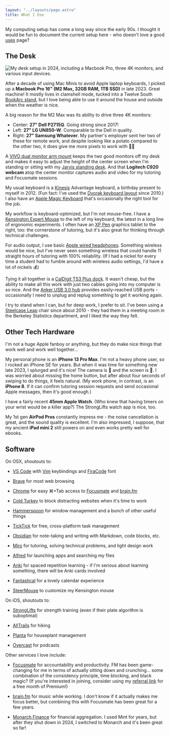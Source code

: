 ```yaml
---
layout: "../layouts/page.astro"
title: What I Use
---
```


My computing setup has come a long way since the early 90s. I thought it would be fun to document the current setup here - who doesn't love a good [uses](https://uses.tech/) page?

## The Desk


<Image
  src={deskImage}
  alt="My desk setup in 2024, including a Macbook Pro, three 4K monitors, and various input devices."
/>

After a decade of using Mac Minis to avoid Apple laptop keyboards, I picked up a **Macbook Pro 16" (M2 Max, 32GB RAM, 1TB SSD)** in late 2023. Great machine! It mostly lives in clamshell mode, tucked into a Twelve South [BookArc stand](https://a.co/d/77WKi1e), but I love being able to use it around the house and outside when the weather is nice.

A big reason for the M2 Max was its ability to drive three 4K monitors:

- Center: **27" Dell P2715Q**. Going strong since 2017!
- Left: **27" LG UN850-W**. Comparable to the Dell in quality.
- Right: **27" Samsung Whatever**. My partner's employer sent her two of these for remote work, and despite looking like a potato compared to the other two, it does give me more pixels to work with 🤷🏻

A [VIVO dual monitor arm mount](https://a.co/d/eW3mOxr) keeps the two good monitors off my desk and makes it easy to adjust the height of the center screen when I'm standing or sitting with my [Jarvis standing desk](https://www.fully.com/jarvis-adjustable-height-desk.html). And that **Logitech C920 webcam** atop the center monitor captures audio and video for my tutoring and Focusmate sessions.

My usual keyboard is a [Kinesis](https://kinesis-ergo.com/) Advantage keyboard, a birthday present to myself in 2012. (Fun fact: I've used the [Dvorak keyboard layout](https://en.wikipedia.org/wiki/Dvorak_keyboard_layout) since 2010.) I also have an [Apple Magic Keyboard](https://www.apple.com/shop/product/MK2A3LL/A/magic-keyboard-us-english) that's occasionally the right tool for the job.

My workflow is keyboard-optimized, but I'm not mouse-free. I have a [Kensington Expert Mouse](https://a.co/d/cO7DR0p) to the left of my keyboard, the latest in a long line of ergonomic experiments. I often have an [XP Pen](https://www.xp-pen.com/) graphics tablet to the right, too: the cornerstone of tutoring, but it's also great for thinking through technical challenges.

For audio output, I use basic [Apple wired headphones](https://www.apple.com/shop/product/MNHF2AM/A/earpods-35mm-headphone-plug?fnode=716fb08e675f2d1a3a4683ee8048f40306e73c9b2e71ac5f484198930da571df6bbe2d51555763ae7b9edf5adf26bf80561d5244d4be9f3b5bdae1aa6ee69b84735ac5f43930da5b37b8bb4762a958c44c8eeb288afaa3671ce5eb0663fa3aa79f7b455ee866610baf8e1df1a2468b6e3b70a34f3e8009d3a74f02ef95c39981&fs=fh%3D47d1%252B45a8). Something wireless would be nice, but I've never seen something wireless that could handle 11 straight hours of tutoring with 100% reliability. (If I had a nickel for every time a student had to fumble around with wireless audio settings, I'd have a lot of nickels 💰)

Tying it all together is a [CalDigit TS3 Plus dock](https://a.co/d/5tBomdA). It wasn't cheap, but the ability to make all this work with just two cables going into my computer is so nice. And the [Anker USB 3.0 hub](https://a.co/d/3zOG96r) provides easily-reached USB ports - occasionally I need to unplug and replug something to get it working again.

I try to stand when I can, but for deep work, I prefer to sit. I've been using a [Steelcase Leap](https://store.steelcase.com/leap) chair since about 2010 - they had them in a meeting room in the Berkeley Statistics department, and I liked the way they felt.

## Other Tech Hardware

I'm not a huge Apple fanboy or anything, but they do make nice things that work well and work well together...

My personal phone is an **iPhone 13 Pro Max**. I'm not a heavy phone user, so I rocked an iPhone SE for years. But when it was time for something new late 2023, I splurged and it's nice! The camera is 🙌 and the screen is 🤩. I was worried about missing the home button, but after about four seconds of swiping to do things, it feels natural. (My work phone, in contrast, is an **iPhone 8**. If it can confirm tutoring session requests and send occasional Apple messages, then it's good enough.)

I have a fairly recent **45mm Apple Watch**. (Who knew that having timers on your wrist would be a killer app?) The StrongLifts watch app is nice, too.

My 1st gen **AirPod Pros** constantly impress me - the noise cancellation is great, and the sound quality is excellent. I'm also impressed, I suppose, that my ancient **iPad mini 2** still powers on and even works pretty well for ebooks.

## Software

On OSX, shoutouts to:

- [VS Code](https://code.visualstudio.com/) with [Vim](https://www.vim.org/) keybindings and [FiraCode](https://github.com/tonsky/FiraCode) font

- [Brave](https://brave.com/) for most web browsing

- [Chrome](https://brave.com/) for easy ⌘+Tab access to [Focusmate](https://app.focusmate.com/user/hamilton) and [brain.fm](https://www.brain.fm/)

- [Cold Turkey](https://getcoldturkey.com/) to block distracting websites when it's time to work

- [Hammerspoon](https://www.hammerspoon.org/) for window management and a bunch of other useful things

- [TickTick](https://ticktick.com/?language=en_US) for free, cross-platform task management

- [Obsidian](https://obsidian.md/) for note-taking and writing with Markdown, code blocks, etc.

- [Miro](https://miro.com/) for tutoring, solving technical problems, and light design work

- [Alfred](https://www.alfredapp.com/) for launching apps and searching my files

- [Anki](https://apps.ankiweb.net/) for spaced repetition learning - if I'm serious about learning something, there will be Anki cards involved

- [Fantastical](https://flexibits.com/fantastical) for a lovely calendar experience

- [SteerMouse](https://plentycom.jp/en/steermouse/) to customize my Kensington mouse

On iOS, shoutouts to:

- [StrongLifts](https://stronglifts.com/) for strength training (even if their plate algorithm is suboptimal)

- [AllTrails](https://www.alltrails.com/) for hiking

- [Planta](https://planta.app/) for houseplant management

- [Overcast](https://overcast.fm/) for podcasts

Other services I love include:

- [Focusmate](https://app.focusmate.com/user/hamilton) for accountability and productivity. FM has been game-changing for me in terms of actually sitting down and crunching... some combination of the consistency principle, time blocking, and black magic? (If you're interested in joining, consider using my [referral link](focusmate.com/?fmreferral=1z9cLIutON) for a free month of Premium!)

- [brain.fm](https://www.brain.fm/) for music while working. I don't know if it actually makes me focus better, but combining this with Focusmate has been great for a few years.

- [Monarch Finance](https://www.monarchmoney.com/) for financial aggregation. I used Mint for years, but after they shut down in 2024, I switched to Monarch and it's been great so far!
